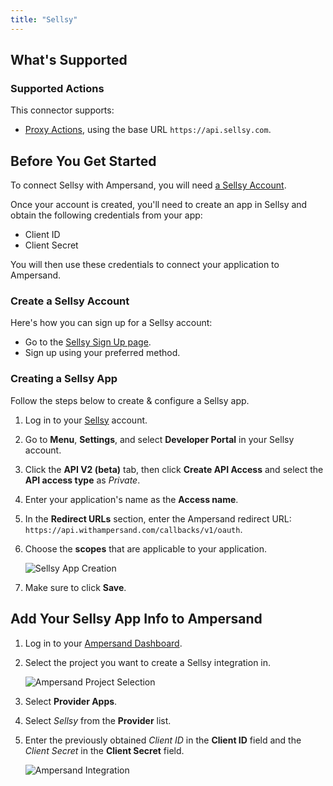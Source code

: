 ```yaml
---
title: "Sellsy"
---
```


## What's Supported

### Supported Actions

This connector supports:
- [Proxy Actions](/define-integrations/proxy-actions), using the base URL `https://api.sellsy.com`.

## Before You Get Started

To connect Sellsy with Ampersand, you will need [a Sellsy Account](https://www.sellsy.com/onboarding/quicktrial).

Once your account is created, you'll need to create an app in Sellsy and obtain the following credentials from your app:

- Client ID
- Client Secret

You will then use these credentials to connect your application to Ampersand.

### Create a Sellsy Account

Here's how you can sign up for a Sellsy account:

- Go to the [Sellsy Sign Up page](https://www.sellsy.com/onboarding/quicktrial).
- Sign up using your preferred method.

### Creating a Sellsy App

Follow the steps below to create & configure a Sellsy app.

1. Log in to your [Sellsy](https://login.sellsy.com/login) account.

2. Go to **Menu**, **Settings**, and select **Developer Portal** in your Sellsy account.

3. Click the **API V2 (beta)** tab, then click **Create API Access** and select the **API access type** as *Private*.

4. Enter your application's name as the **Access name**.

5. In the **Redirect URLs** section, enter the Ampersand redirect URL: `https://api.withampersand.com/callbacks/v1/oauth`.

6. Choose the **scopes** that are applicable to your application.

   ![Sellsy App Creation](/images/provider-guides/sellsy_OAuth.gif)

7. Make sure to click **Save**.

## Add Your Sellsy App Info to Ampersand

1. Log in to your [Ampersand Dashboard](https://dashboard.withampersand.com).

2. Select the project you want to create a Sellsy integration in.

   ![Ampersand Project Selection](/images/provider-guides/31a6a12-Ampersand.png)

3. Select **Provider Apps**.

4. Select _Sellsy_ from the **Provider** list.

5. Enter the previously obtained _Client ID_ in the **Client ID** field and the _Client Secret_ in the **Client Secret** field.

   ![Ampersand Integration](/images/provider-guides/sellsy.gif)
   